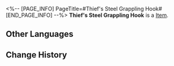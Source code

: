 <%-- [PAGE_INFO]
PageTitle=#Thief's Steel Grappling Hook#
[END_PAGE_INFO] --%>
{{Item Infobox
|id          = 61113
|image       = Item Thief's Steel Grappling Hook.png
|type        = 
|invCategory = Relics
|rarity      = 5
|effect      = 
|description = A steel cable disguised as a woven belt, with hooks and pulleys hidden in its buckle.
|source1     = [[Cavern of Corrosion: Silvermane Guard Restricted Zone]]
}}
'''Thief's Steel Grappling Hook''' is a [[Item]].

==Other Languages==
{{Other Languages
|en   = Thief's Steel Grappling Hook
|zhs  = 怪盗的纤钢爪钩
|zht  = 怪盜的纖鋼爪鉤
|ja   = 怪盗のワイヤーかぎ爪
|ko   = 괴도의 쇠갈고리
|es   = Gancho de acero del ladrón
|fr   = Grappin d'acier de voleur
|ru   = Воровской стальной крюк
|th   = Thief's Steel Grappling Hook
|vi   = Móc Neo Sắt Của Kẻ Trộm
|de   = Stählerner Wurfhaken des Diebs
|id   = Thief's Steel Grappling Hook
|pt   = Gancho de Aço do Ladrão
}}

==Change History==
{{Change History|2.0}}